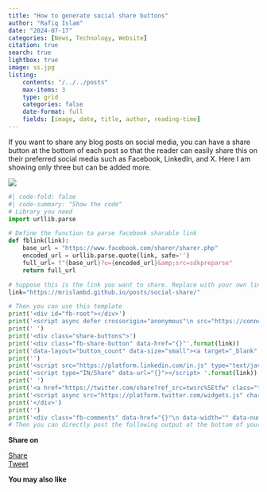 ```yaml
---
title: "How to generate social share buttons"
author: "Rafiq Islam"
date: "2024-07-17"
categories: [News, Technology, Website]
citation: true
search: true
lightbox: true
image: ss.jpg
listing: 
    contents: "/../../posts"
    max-items: 3
    type: grid
    categories: false
    date-format: full
    fields: [image, date, title, author, reading-time]
---  
```


<script async src="https://pagead2.googlesyndication.com/pagead/js/adsbygoogle.js?client=ca-pub-6878992848042528"
     crossorigin="anonymous"></script>  

<p style="align: justify">If you want to share any blog posts on social media, you can have a share button at the bottom of each post so that the reader can easily share this on their preferred social media such as Facebook, LinkedIn, and X. Here I am showing only three but can be added more.  </p>

![](/posts/social-share/ss.jpg){.preview-class}  

```python
#| code-fold: false
#| code-summary: "Show the code"  
# Library you need
import urllib.parse

# Define the function to parse facebook sharable link
def fblink(link):
    base_url = "https://www.facebook.com/sharer/sharer.php"
    encoded_url = urllib.parse.quote(link, safe='')
    full_url= f"{base_url}?u={encoded_url}&amp;src=sdkpreparse"
    return full_url  

# Suppose this is the link you want to share. Replace with your own link  
link="https://mrislambd.github.io/posts/social-share/"

# Then you can use this template
print('<div id="fb-root"></div>')
print('<script async defer crossorigin="anonymous"\n src="https://connect.facebook.net/en_US/sdk.js#xfbml=1&version=v20.0"></script>')
print(' ')
print('<div class="share-buttons">')
print('<div class="fb-share-button" data-href="{}"'.format(link))
print('data-layout="button_count" data-size="small"><a target="_blank" \n href="{}" \n class="fb-xfbml-parse-ignore">Share</a></div>'.format(fblink(link)))
print('')
print('<script src="https://platform.linkedin.com/in.js" type="text/javascript">lang: en_US</script>')
print('<script type="IN/Share" data-url="{}"></script> '.format(link)) 
print(' ')
print('<a href="https://twitter.com/share?ref_src=twsrc%5Etfw" class="twitter-share-button" \n data-url="{}" data-show-count="true">Tweet</a>'.format(link))
print('<script async src="https://platform.twitter.com/widgets.js" charset="utf-8"></script>')
print('</div>')
print('')
print('<div class="fb-comments" data-href="{}"\n data-width="" data-numposts="5"></div>'.format(link)) 
# Then you can directly post the following output at the bottom of your page 
```  


**Share on**  

<div id="fb-root"></div>
<script async defer crossorigin="anonymous"
 src="https://connect.facebook.net/en_US/sdk.js#xfbml=1&version=v20.0"></script>
 
<div class="share-buttons">
<div class="fb-share-button" data-href="https://mrislambd.github.io/posts/social-share/"
data-layout="button_count" data-size="small"><a target="_blank" 
 href="https://www.facebook.com/sharer/sharer.php?u=https%3A%2F%2Fmrislambd.github.io%2Fposts%2Fsocial-share%2F&amp;src=sdkpreparse" 
 class="fb-xfbml-parse-ignore">Share</a></div>

<script src="https://platform.linkedin.com/in.js" type="text/javascript">lang: en_US</script>
<script type="IN/Share" data-url="https://mrislambd.github.io/posts/social-share/"></script> 
 
<a href="https://twitter.com/share?ref_src=twsrc%5Etfw" class="twitter-share-button" 
 data-url="https://mrislambd.github.io/posts/social-share/" data-show-count="true">Tweet</a>
<script async src="https://platform.twitter.com/widgets.js" charset="utf-8"></script>
</div>

<div class="fb-comments" data-href="https://mrislambd.github.io/posts/social-share/"
 data-width="" data-numposts="5"></div>


  


**You may also like**  